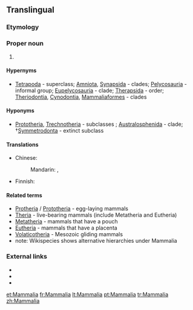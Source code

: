 ==Translingual==

===Etymology===
{{etyl|la|mul}} {{term|mamma||lang=la|breast", "udder}}

===Proper noun===
{{taxoninfl}}

# {{taxon|class|subphylum|Vertebrata|the [[mammal]]s}}

====Hypernyms====
* {{sense|class}} [[Tetrapoda]]&nbsp;- superclass; [[Amniota]], [[Synapsida]]&nbsp;- clades; [[Pelycosauria]]&nbsp;- informal group; [[Eupelycosauria]]&nbsp;- clade; [[Therapsida]]&nbsp;- order; [[Theriodontia]], [[Cynodontia]], [[Mammaliaformes]]&nbsp;- clades

====Hyponyms====
* {{sense|class}}  [[Prototheria]], [[Trechnotheria]]&nbsp;- subclasses ; [[Australosphenida]]&nbsp;- clade; †[[Symmetrodonta]]&nbsp;- extinct subclass

====Translations====
{{trans-top|taxonomic class - mammals}}
* Chinese:
*: Mandarin: {{t-|cmn|哺乳綱|sc=Hani}}, {{t-|cmn|哺乳纲|tr=bǔrǔgāng|sc=Hani}}
{{trans-mid}}
* Finnish: {{t-|fi|nisäkkäät}}
{{trans-bottom}}

====Related terms====
* [[Protheria]] / [[Prototheria]] - egg-laying mammals
* [[Theria]] - live-bearing mammals (include Metatheria and Eutheria)
* [[Metatheria]] - mammals that have a pouch
* [[Eutheria]] - mammals that have a placenta
* [[Volaticotheria]] - Mesozoic gliding mammals
* note: Wikispecies shows alternative hierarchies under Mammalia

===External links===
* {{pedia}}
* {{specieslite}}
* {{commonslite|Category:Mammalia}}

[[et:Mammalia]]
[[fr:Mammalia]]
[[lt:Mammalia]]
[[pt:Mammalia]]
[[tr:Mammalia]]
[[zh:Mammalia]]